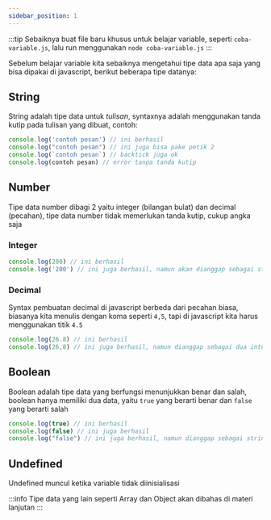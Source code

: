 ```yaml
---
sidebar_position: 1
---
```

:::tip
Sebaiknya buat file baru khusus untuk belajar variable, seperti `coba-variable.js`, lalu run menggunakan `node coba-variable.js`
:::

Sebelum belajar variable kita sebaiknya mengetahui tipe data apa saja yang bisa dipakai di javascript, berikut beberapa tipe datanya:

## String

String adalah tipe data untuk _tulisan_, syntaxnya adalah menggunakan tanda kutip pada tulisan yang dibuat, contoh:
```js
console.log('contoh pesan') // ini berhasil
console.log("contoh pesan") // ini juga bisa pake petik 2
console.log(`contoh pesan`) // backtick juga ok
console.log(contoh pesan) // error tanpa tanda kutip
```

## Number

Tipe data number dibagi 2 yaitu integer (bilangan bulat) dan decimal (pecahan), tipe data number tidak memerlukan tanda kutip, cukup angka saja

### Integer

```js
console.log(200) // ini berhasil
console.log('200') // ini juga berhasil, namun akan dianggap sebagai string, bukan number
```

### Decimal

Syntax pembuatan decimal di javascript berbeda dari pecahan biasa, biasanya kita menulis dengan koma seperti `4,5`, tapi di javascript kita harus menggunakan titik `4.5`

```js
console.log(26.8) // ini berhasil
console.log(26,8) // ini juga berhasil, namun dianggap sebagai dua integer, bukan decimal
```

## Boolean

Boolean adalah tipe data yang berfungsi menunjukkan benar dan salah, boolean hanya memiliki dua data, yaitu `true` yang berarti benar dan `false` yang berarti salah

```js
console.log(true) // ini berhasil
console.log(false) // ini juga berhasil
console.log("false") // ini juga berhasil, namun dianggap sebagai string karna pake kutip
```

## Undefined

Undefined muncul ketika variable tidak diinisialisasi

:::info
Tipe data yang lain seperti Array dan Object akan dibahas di materi lanjutan
:::
